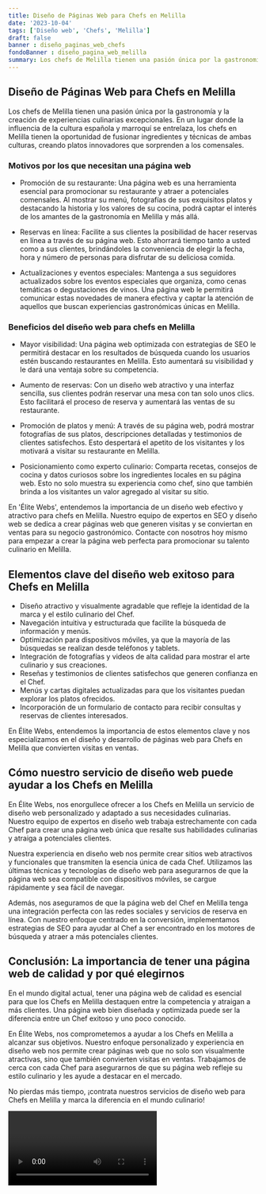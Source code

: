 ```yaml
---
title: Diseño de Páginas Web para Chefs en Melilla
date: '2023-10-04'
tags: ['Diseño web', 'Chefs', 'Melilla']
draft: false
banner : diseño_paginas_web_chefs
fondoBanner : diseño_pagina_web_melilla
summary: Los chefs de Melilla tienen una pasión única por la gastronomía y la creación de experiencias culinarias excepcionales. En un lugar donde la influencia de la cultura española y marroquí se entrelaza, los chefs en Melilla tienen la oportunidad de fusionar ingredientes y técnicas de ambas culturas, creando platos innovadores que sorprenden a los comensales.
---
```


## Diseño de Páginas Web para Chefs en Melilla

Los chefs de Melilla tienen una pasión única por la gastronomía y la creación de experiencias culinarias excepcionales. En un lugar donde la influencia de la cultura española y marroquí se entrelaza, los chefs en Melilla tienen la oportunidad de fusionar ingredientes y técnicas de ambas culturas, creando platos innovadores que sorprenden a los comensales.

### Motivos por los que necesitan una página web

- Promoción de su restaurante: Una página web es una herramienta esencial para promocionar su restaurante y atraer a potenciales comensales. Al mostrar su menú, fotografías de sus exquisitos platos y destacando la historia y los valores de su cocina, podrá captar el interés de los amantes de la gastronomía en Melilla y más allá.

- Reservas en línea: Facilite a sus clientes la posibilidad de hacer reservas en línea a través de su página web. Esto ahorrará tiempo tanto a usted como a sus clientes, brindándoles la conveniencia de elegir la fecha, hora y número de personas para disfrutar de su deliciosa comida.

- Actualizaciones y eventos especiales: Mantenga a sus seguidores actualizados sobre los eventos especiales que organiza, como cenas temáticas o degustaciones de vinos. Una página web le permitirá comunicar estas novedades de manera efectiva y captar la atención de aquellos que buscan experiencias gastronómicas únicas en Melilla.

### Beneficios del diseño web para chefs en Melilla

- Mayor visibilidad: Una página web optimizada con estrategias de SEO le permitirá destacar en los resultados de búsqueda cuando los usuarios estén buscando restaurantes en Melilla. Esto aumentará su visibilidad y le dará una ventaja sobre su competencia.

- Aumento de reservas: Con un diseño web atractivo y una interfaz sencilla, sus clientes podrán reservar una mesa con tan solo unos clics. Esto facilitará el proceso de reserva y aumentará las ventas de su restaurante.

- Promoción de platos y menú: A través de su página web, podrá mostrar fotografías de sus platos, descripciones detalladas y testimonios de clientes satisfechos. Esto despertará el apetito de los visitantes y los motivará a visitar su restaurante en Melilla.

- Posicionamiento como experto culinario: Comparta recetas, consejos de cocina y datos curiosos sobre los ingredientes locales en su página web. Esto no solo muestra su experiencia como chef, sino que también brinda a los visitantes un valor agregado al visitar su sitio.

En 'Élite Webs', entendemos la importancia de un diseño web efectivo y atractivo para chefs en Melilla. Nuestro equipo de expertos en SEO y diseño web se dedica a crear páginas web que generen visitas y se conviertan en ventas para su negocio gastronómico. Contacte con nosotros hoy mismo para empezar a crear la página web perfecta para promocionar su talento culinario en Melilla.

<GifSeo />

<Cta />

## Elementos clave del diseño web exitoso para Chefs en Melilla

- Diseño atractivo y visualmente agradable que refleje la identidad de la marca y el estilo culinario del Chef.
- Navegación intuitiva y estructurada que facilite la búsqueda de información y menús.
- Optimización para dispositivos móviles, ya que la mayoría de las búsquedas se realizan desde teléfonos y tablets.
- Integración de fotografías y videos de alta calidad para mostrar el arte culinario y sus creaciones.
- Reseñas y testimonios de clientes satisfechos que generen confianza en el Chef.
- Menús y cartas digitales actualizadas para que los visitantes puedan explorar los platos ofrecidos.
- Incorporación de un formulario de contacto para recibir consultas y reservas de clientes interesados.

En Élite Webs, entendemos la importancia de estos elementos clave y nos especializamos en el diseño y desarrollo de páginas web para Chefs en Melilla que convierten visitas en ventas.

## Cómo nuestro servicio de diseño web puede ayudar a los Chefs en Melilla

En Élite Webs, nos enorgullece ofrecer a los Chefs en Melilla un servicio de diseño web personalizado y adaptado a sus necesidades culinarias. Nuestro equipo de expertos en diseño web trabaja estrechamente con cada Chef para crear una página web única que resalte sus habilidades culinarias y atraiga a potenciales clientes.

Nuestra experiencia en diseño web nos permite crear sitios web atractivos y funcionales que transmiten la esencia única de cada Chef. Utilizamos las últimas técnicas y tecnologías de diseño web para asegurarnos de que la página web sea compatible con dispositivos móviles, se cargue rápidamente y sea fácil de navegar.

Además, nos aseguramos de que la página web del Chef en Melilla tenga una integración perfecta con las redes sociales y servicios de reserva en línea. Con nuestro enfoque centrado en la conversión, implementamos estrategias de SEO para ayudar al Chef a ser encontrado en los motores de búsqueda y atraer a más potenciales clientes.

## Conclusión: La importancia de tener una página web de calidad y por qué elegirnos

En el mundo digital actual, tener una página web de calidad es esencial para que los Chefs en Melilla destaquen entre la competencia y atraigan a más clientes. Una página web bien diseñada y optimizada puede ser la diferencia entre un Chef exitoso y uno poco conocido.

En Élite Webs, nos comprometemos a ayudar a los Chefs en Melilla a alcanzar sus objetivos. Nuestro enfoque personalizado y experiencia en diseño web nos permite crear páginas web que no solo son visualmente atractivas, sino que también convierten visitas en ventas. Trabajamos de cerca con cada Chef para asegurarnos de que su página web refleje su estilo culinario y les ayude a destacar en el mercado.

No pierdas más tiempo, ¡contrata nuestros servicios de diseño web para Chefs en Melilla y marca la diferencia en el mundo culinario!

<Video />

<CtaBot job='Chefs' city='Melilla'/>

<Gmaps query='Melilla+españa+maps' />